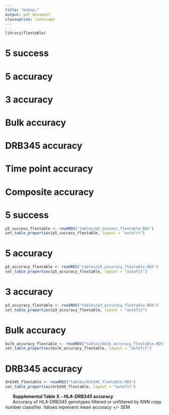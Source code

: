 ```yaml
---
title: "&nbsp;"
output: pdf_document
classoption: landscape
---
```


```r
library(flextable)
```


# 5 success
# 5 accuracy
# 3 accuracy
# Bulk accuracy
# DRB345 accuracy
# Time point accuracy
# Composite accuracy

\newpage
# 5 success
```r
p5_success_flextable <- readRDS("tables/p5_success_flextable.RDS")
set_table_properties(p5_success_flextable, layout = "autofit") 
```

\newpage
# 5 accuracy
```r
p5_accuracy_flextable <- readRDS("tables/p5_accuracy_flextable.RDS")
set_table_properties(p5_accuracy_flextable, layout = "autofit") 
```

\newpage
# 3 accuracy
```r
p3_accuracy_flextable <- readRDS("tables/p3_accuracy_flextable.RDS")
set_table_properties(p3_accuracy_flextable, layout = "autofit") 
```

\newpage
# Bulk accuracy
```r
bulk_accuracy_flextable <- readRDS("tables/bulk_accuracy_flextable.RDS")
set_table_properties(bulk_accuracy_flextable, layout = "autofit") 
```

\newpage
# DRB345 accuracy
```r
drb345_flextable <- readRDS("tables/drb345_flextable.RDS")
set_table_properties(drb345_flextable, layout = "autofit") 
```
|       **Supplemental Table X - *HLA-DRB345* accuracy**
|       Accuracy of *HLA-DRB345* genotypes filtered or unfiltered by KNN copy number classifier. Values represent mean accuracy +/- SEM




